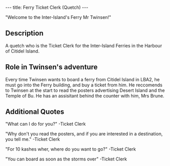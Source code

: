 ---
title: Ferry Ticket Clerk (Quetch)
---

{{Character|
Name=Ticket Clerk (Quecth)|
Image=|
Race=[[Quetch]]|
Gender=Male|
Size=Medium|
Age=Adult}}

"Welcome to the Inter-Island's Ferry Mr Twinsen!"

==Description==

A quetch who is the Ticket Clerk for the Inter-Island Ferries in the Harbour of Citidel Island.

==Role in Twinsen's adventure==

Every time Twinsen wants to board a ferry from Citidel Island in LBA2, he must go into the Ferry building, and buy a ticket from him. He reccomends to Twinsen at the start to read the posters advertising Desert Island and the Temple of Bu. He has an assisitant behind the counter with him, Mrs Brune.

==Additional Quotes==

"What can I do for you?"
-Ticket Clerk

"Why don't you read the posters, and if you are interested in a destination, you tell me."
-Ticket Clerk

"For 10 kashes wher, where do you want to go?"
-Ticket Clerk

"You can board as soon as the storms over"
-Ticket Clerk